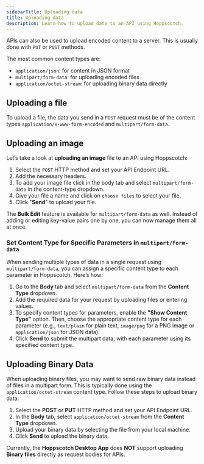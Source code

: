 ```yaml
---
sidebarTitle: Uploading data
title: Uploading data
description: Learn how to upload data to an API using Hoppscotch.
---
```


APIs can also be used to upload encoded content to a server. This is usually done with `PUT` or `POST` methods.

The most common content types are:

- `application/json`: for content in JSON format
- `multipart/form-data`: for uploading encoded files
- `application/octet-stream`: for uploading binary data directly

## Uploading a file

To upload a file, the data you send in a `POST` request must be of the content types `application/x-www-form-encoded` and `multipart/form-data`.

## Uploading an image

Let’s take a look at **uploading an image** file to an API using Hoppscotch:

1. Select the `POST` HTTP method and set your API Endpoint URL.
2. Add the necessary headers.
3. To add your image file click in the body tab and select `multipart/form-data` in the content-type dropdown.
4. Give your file a name and click on `choose files` to select your file.
5. Click "**Send**" to upload your file.

The <Icon icon="pen-to-square" iconType="solid" />  **Bulk Edit** feature is available for `multipart/form-data` as well. Instead of adding or editing key-value pairs one by one, you can now manage them all at once.

### Set Content Type for Specific Parameters in `multipart/form-data`

When sending multiple types of data in a single request using `multipart/form-data`, you can assign a specific content type to each parameter in Hoppscotch. Here’s how:

1. Go to the **Body** tab and select `multipart/form-data` from the **Content Type** dropdown.
2. Add the required data for your request by uploading files or entering values.
3. To specify content types for parameters, enable the **"Show Content Type"** option. Then, choose the appropriate content type for each parameter (e.g., `text/plain` for plain text, `image/png` for a PNG image or `application/json` for JSON data).
4. Click **Send** to submit the multipart data, with each parameter using its specified content type.

## Uploading Binary Data

When uploading binary files, you may want to send raw binary data instead of files in a multipart form. This is typically done using the `application/octet-stream` content type. Follow these steps to upload binary data:

1. Select the **POST** or **PUT** HTTP method and set your API Endpoint URL.
2. In the **Body** tab, select `application/octet-stream` from the **Content Type** dropdown.
3. Upload your binary data by selecting the file from your local machine.
4. Click **Send** to upload the binary data.

<Note> Currently, the **Hoppscotch Desktop App** does **NOT** support uploading **Binary files** directly as request bodies for APIs. </Note>